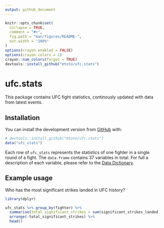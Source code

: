 ```yaml
---
output: github_document
---
```


<!-- README.md is generated from README.Rmd. Please edit that file -->

```r
knitr::opts_chunk$set(
  collapse = TRUE,
  comment = "#>",
  fig.path = "man/figures/README-",
  out.width = "100%"
)
options(crayon.enabled = FALSE)
options(crayon.colors = 1)
crayon::num_colors(forget = TRUE)
devtools::install_github("mtoto/ufc.stats")
```
# ufc.stats

This package contains UFC fight statistics, continously updated with data from latest events. 

## Installation 

You can install the development version from [GitHub](https://github.com/) with:

``` r
# devtools::install_github("mtoto/ufc.stats")
data("ufc_stats")
```

Each row of `ufc_stats` represents the statistics of one fighter in a single round of a fight. The `data.frame` contains 37 variables in total. For full a description of each variable, please refer to the [Data Dictionary](http://tamaszilagyi.com/ufc.stats/articles/data-dictionary.html).

## Example usage

Who has the most significant strikes landed in UFC history?

```r
library(dplyr)

ufc_stats %>% group_by(fighter) %>%
  summarise(total_significant_strikes = sum(significant_strikes_landed)) %>%
  arrange(-total_significant_strikes) %>%
  head()
```

